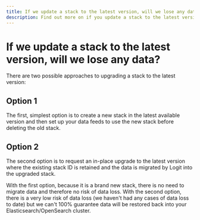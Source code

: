```yaml
---
title: If we update a stack to the latest version, will we lose any data?
description: Find out more on if you update a stack to the latest version, will you lose any data in our helpful guide.
---
```


# If we update a stack to the latest version, will we lose any data?

There are two possible approaches to upgrading a stack to the latest version:

## Option 1

The first, simplest option is to create a new stack in the latest available 
version and then set up your data feeds to use the new stack before deleting the old stack.

## Option 2

The second option is to request an in-place upgrade to the latest version 
where the existing stack ID is retained and the data is migrated by Logit 
into the upgraded stack.

With the first option, because it is a brand new stack, there is no need to 
migrate data and therefore no risk of data loss. With the second option, 
there is a very low risk of data loss (we haven't had any cases of data loss 
to date) but we can't 100% guarantee data will be restored back 
into your Elasticsearch/OpenSearch cluster.